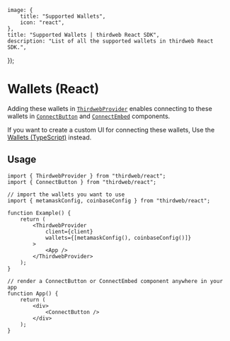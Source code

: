 
	image: {
		title: "Supported Wallets",
		icon: "react",
	},
	title: "Supported Wallets | thirdweb React SDK",
	description: "List of all the supported wallets in thirdweb React SDK.",
});

# Wallets (React)

Adding these wallets in [`ThirdwebProvider`](/typescript/v5/react/ThirdwebProvider) enables connecting to these wallets in [`ConnectButton`](/typescript/v5/react/components/ConnectButton) and [`ConnectEmbed`](/typescript/v5/react/components/ConnectEmbed) components.

If you want to create a custom UI for connecting these wallets, Use the [Wallets (TypeScript)](/typescript/v5/wallets) instead.

<WalletCardGrid>
	<WalletCard
		label="MetaMask"
		href="/references/typescript/v5/metamaskConfig"
		icon={MetaMaskIcon}
	/>
	<WalletCard
		label="Coinbase"
		href="/references/typescript/v5/coinbaseConfig"
		icon={CoinbaseIcon}
	/>
	<WalletCard
		label="WalletConnect"
		href="/references/typescript/v5/walletConnectConfig"
		icon={WalletConnectIcon}
	/>
	<WalletCard
		label="Smart Wallet"
		href="/references/typescript/v5/smartWalletConfig"
		icon={SmartWalletIcon}
	/>
	<WalletCard
		label="Embedded Wallet"
		href="/references/typescript/v5/embeddedWalletConfig"
		icon={EmbeddedWalletIcon}
	/>
	<WalletCard
		label="Rainbow"
		href="/references/typescript/v5/rainbowConfig"
		icon={RainbowIcon}
	/>
	<WalletCard
		label="Zerion"
		href="/references/typescript/v5/zerionConfig"
		icon={ZerionIcon}
	/>
</WalletCardGrid>

<div className="h-10" />

## Usage

```tsx
import { ThirdwebProvider } from "thirdweb/react";
import { ConnectButton } from "thirdweb/react";

// import the wallets you want to use
import { metamaskConfig, coinbaseConfig } from "thirdweb/react";

function Example() {
	return (
		<ThirdwebProvider
			client={client}
			wallets={[metamaskConfig(), coinbaseConfig()]}
		>
			<App />
		</ThirdwebProvider>
	);
}

// render a ConnectButton or ConnectEmbed component anywhere in your app
function App() {
	return (
		<div>
			<ConnectButton />
		</div>
	);
}
```
